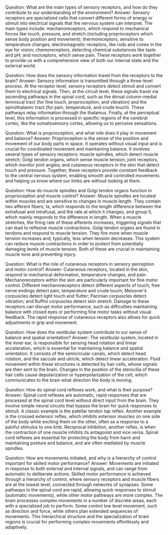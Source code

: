Question: What are the main types of sensory receptors, and how do they contribute to our understanding of the environment? 
Answer: Sensory receptors are specialized cells that convert different forms of energy or stimuli into electrical signals that the nervous system can interpret. The main types include: mechanoreceptors, which respond to mechanical forces like touch, pressure, and stretch (including proprioceptors which sense body position and movement); thermoreceptors, sensitive to temperature changes; electromagnetic receptors, like rods and cones in the eye for vision; chemoreceptors, detecting chemical substances like taste and pH; and nociceptors, which sense pain. These receptors work together to provide us with a comprehensive view of both our internal state and the external world.

Question: How does the sensory information travel from the receptors to the brain? 
Answer: Sensory information is transmitted through a three-level process. At the receptor level, sensory receptors detect stimuli and convert them to electrical signals. Then, at the circuit level, these signals travel via ascending pathways in the spinal cord, such as the dorsal column-medial lemniscal tract (for fine touch, proprioception, and vibration) and the spinothalamic tract (for pain, temperature, and crude touch). These pathways relay information through the thalamus. Finally, at the perceptual level, this information is processed in specific regions of the cerebral cortex, like the somatosensory cortex, allowing us to perceive sensations.

Question: What is proprioception, and what role does it play in movement and balance? 
Answer: Proprioception is the sense of the position and movement of our body parts in space. It operates without visual input and is crucial for coordinated movement and maintaining balance. It involves several types of sensory receptors: muscle spindles, which detect muscle stretch; Golgi tendon organs, which sense muscle tension; joint receptors, which monitor joint angles; and cutaneous receptors in the skin that detect touch and pressure. Together, these receptors provide constant feedback to the central nervous system, enabling smooth and controlled movements and helping us know where our limbs are without looking at them.

Question: How do muscle spindles and Golgi tendon organs function in proprioception and muscle control? 
Answer: Muscle spindles are located within muscles and are sensitive to changes in muscle length. They contain two afferent fibers; Ia, which responds to the length difference between the extrafusal and intrafusal, and the rate at which it changes, and group II, which mainly responds to the difference in length. When a muscle stretches, the firing rate of these afferents increases, triggering signals that can lead to reflexive muscle contractions. Golgi tendon organs are found in tendons and respond to muscle tension. They fire more when muscle tension increases and, typically, less when tension decreases. This system can reduce muscle contractions in order to protect from potentially damaging levels of muscle tension. Both of these are crucial in maintaining muscle tone and preventing injury.

Question: What is the role of cutaneous receptors in sensory perception and motor control? 
Answer: Cutaneous receptors, located in the skin, respond to mechanical deformation, temperature changes, and pain. Mechanoreceptors within the skin are particularly important for fine motor control. Different mechanoreceptors detect different aspects of touch; free nerve endings detect pain, temperature and crude touch; Meissner’s corpuscles detect light touch and flutter; Pacinian corpuscles detect vibration; and Ruffini corpuscles detect skin stretch. Damage to these receptors can disrupt motor performance, such as difficulties maintaining balance with closed eyes or performing fine motor tasks without visual feedback. The rapid response of cutaneous receptors also allows for quick adjustments in grip and movement.

Question: How does the vestibular system contribute to our sense of balance and spatial orientation? 
Answer: The vestibular system, located in the inner ear, is responsible for sensing head rotation and linear acceleration, which is essential for maintaining balance and spatial orientation. It consists of the semicircular canals, which detect head rotation, and the saccule and utricle, which detect linear acceleration. Fluid movement within these structures is detected by hair cells, whose signals are then sent to the brain. Changes in the position of the sterocilia of these hair cells cause depolarization or hyperpolarization of the cell, which communicates to the brain what direction the body is moving.

Question: How do spinal cord reflexes work, and what is their purpose? 
Answer: Spinal cord reflexes are automatic, rapid responses that are processed at the spinal cord level without direct input from the brain. They involve simple neural circuits that bypass the brain for quick responses to stimuli. A classic example is the patellar tendon tap reflex. Another example is the crossed extensor reflex, which inhibits extensor muscles on one side of the body while exciting them on the other, often as a response to a painful stimulus to one limb. Reciprocal inhibition, another reflex, is when the contraction of one muscle inhibits its antagonist and vice versa. Spinal cord reflexes are essential for protecting the body from harm and maintaining posture and balance, and are often mediated by muscle spindles.

Question: How are movements initiated, and why is a hierarchy of control important for skilled motor performance? 
Answer: Movements are initiated in response to both external and internal signals, and can range from automatic to deliberate actions. Skilled motor performance is achieved through a hierarchy of control, where sensory receptors and muscle fibers are at the lowest level, connected through networks of synapses. Some pathways in the spinal cord are rapid, allowing quick responses to stimuli (automatic movements), while other motor pathways are more complex. The brain processes complex movements in a number of discrete areas, each with a specialized job to perform. Some control low level movement, such as direction and force, while others plan extended sequences of movements. This hierarchical structure and the specialization of brain regions is crucial for performing complex movements effortlessly and adaptively.